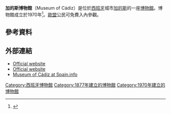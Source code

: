 {{Infobox museum
| name                = 加的斯博物館
| native_name         = Museo de Cádiz
| native_name_lang    = es
| image               = Sala Zurbarán del Museo de Cádiz.jpg
| imagesize           = 200
| caption             = [[法蘭西斯科·德·祖巴蘭|祖巴蘭]]之室
| alt                 = 
| map_type            = 
| map_relief          = 
| map_size            =
| map_caption         = 
| coordinates         = 
| established         = 1835（美術博物館）<br> 1877（考古學博物館）<br> 1970（合併）
| dissolved           = 
| location            = [[西班牙|西班牙]][[加的斯|加的斯]]米娜廣場（Plaza de Mina）
| type                = [[美術|美術]]、[[現代藝術|現代藝術]]、[[考古学|考古学]]、[[民族誌|民族藝術]]
| accreditation       = 
| key_holdings        = [[法蘭西斯科·德·祖巴蘭|祖巴蘭]]、[[巴托洛梅·埃斯特萬·牟利羅|牟利羅]]、[[彼得·保羅·魯本斯|魯本斯]]
| collections         = 
| collection_size     = 
| visitors            = 
| director            = 
| president           = 
| curator             = 
| owner               =
| publictransit       = 
| car_park            = 
| network             = 
| website             = {{URL|juntadeandalucia.es/cultura/museos/MCA/}} 
}}
'''加的斯博物館'''（Museum of Cádiz）是位於[[西班牙|西班牙]]城市[[加的斯|加的斯]]的一座[[博物館|博物館]]。博物館成立於1970年<ref>{{cite web|title=Cadiz City -Fine Arts & Archaeology Museum|url=http://www.andalucia.com/cities/cadiz/monuments/fine-arts-archaeology-museum.htm|publisher=[[Junta_de_Andalucía|Junta de Andalucía]]|accessdate=5 April 2014|archive-date=2014-04-07|archive-url=https://web.archive.org/web/20140407094240/http://www.andalucia.com/cities/cadiz/monuments/fine-arts-archaeology-museum.htm|dead-url=yes}}</ref>。[[歐盟|歐盟]]公民可免費入內參觀。
==參考資料==
{{reflist}}
==外部連結==
{{commons|Museo de Cádiz}}
* [http://www.juntadeandalucia.es/cultura/museos/MCA/ Official website]{{Wayback|url=http://www.juntadeandalucia.es/cultura/museos/MCA/ |date=20151101043107 }} {{es icon}}
* [http://www.andalucia.com/cities/cadiz/monuments/fine-arts-archaeology-museum.htm Official website]{{Wayback|url=http://www.andalucia.com/cities/cadiz/monuments/fine-arts-archaeology-museum.htm |date=20140407094240 }} {{en icon}}
* [https://web.archive.org/web/20141017051625/http://www.spain.info/en_GB/que-quieres/arte/museos/cadiz/museo_de_cadiz.html Museum of Cádiz at Spain.info]
{{coord|36|32|5.77|N|6|17|47|W|region:ES|display=title}}
[[Category:西班牙博物館|Category:西班牙博物館]]
[[Category:1877年建立的博物館|Category:1877年建立的博物館]]
[[Category:1970年建立的博物館|Category:1970年建立的博物館]]